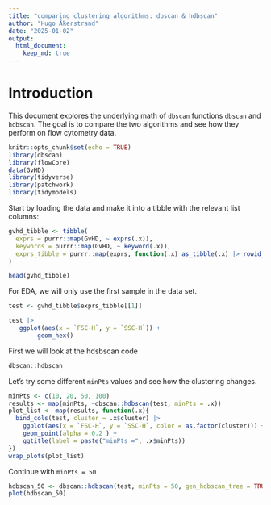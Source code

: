 ```yaml
---
title: "comparing clustering algorithms: dbscan & hdbscan"
author: "Hugo Åkerstrand"
date: "2025-01-02"
output: 
  html_document: 
    keep_md: true
---
```


# Introduction

This document explores the underlying math of `dbscan` functions `dbscan` and `hdbscan`. 
The goal is to compare the two algorithms and see how they perform on flow cytometry data.

```r
knitr::opts_chunk$set(echo = TRUE)
library(dbscan)
library(flowCore)
data(GvHD)
library(tidyverse)
library(patchwork)
library(tidymodels)
```

Start by loading the data and make it into a tibble with the relevant list columns:

```r

gvhd_tibble <- tibble(
  exprs = purrr::map(GvHD, ~ exprs(.x)),                                                            # Expression data
  keywords = purrr::map(GvHD, ~ keyword(.x)),                                                       # Meta data
  exprs_tibble = purrr::map(exprs, function(.x) as_tibble(.x) |> rowid_to_column(var = 'event_id')) # For gating
)

head(gvhd_tibble)
```

For EDA, we will only use the first sample in the data set.

```r
test <- gvhd_tibble$exprs_tibble[[1]]

test |> 
   ggplot(aes(x = `FSC-H`, y = `SSC-H`)) +
        geom_hex()
```

First we will look at the hdsbscan code

```r
dbscan::hdbscan
```
Let's try some different `minPts` values and see how the clustering changes.
```r
minPts <- c(10, 20, 50, 100)
results <- map(minPts, ~dbscan::hdbscan(test, minPts = .x))
plot_list <- map(results, function(.x){
  bind_cols(test, cluster = .x$cluster) |> 
    ggplot(aes(x = `FSC-H`, y = `SSC-H`, color = as.factor(cluster))) +
    geom_point(alpha = 0.2 ) +
    ggtitle(label = paste("minPts =", .x$minPts))
})
wrap_plots(plot_list)
```

Continue with `minPts = 50`

```r
hdbscan_50 <- dbscan::hdbscan(test, minPts = 50, gen_hdbscan_tree = TRUE)
plot(hdbscan_50)

```
